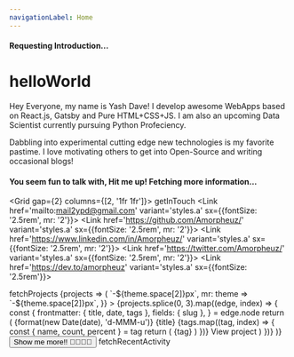 ```yaml
---
navigationLabel: Home
---
```



<Flex><Spinner height='30' /><h4>Requesting Introduction...</h4></Flex>

# helloWorld
<Message variant='success' mb={2}>
  <Text variant='styles.h4'>Hey Everyone, my name is Yash Dave!</Text>
  I develop awesome WebApps based on React.js, Gatsby and Pure HTML+CSS+JS. I am also an upcoming Data Scientist currently pursuing Python Profeciency.
</Message>

<Message variant='success' mb={2}>Dabbling into experimental cutting edge new technologies is my favorite pastime. I love motivating others to get into Open-Source and writing occasional blogs!</Message>
<br />
<Flex><Spinner height='30' /><h4>You seem fun to talk with, Hit me up! Fetching more information...</h4></Flex>

<Grid gap={2} columns={[2, '1fr 1fr']}>
  <Box>
    <Heading variant='styles.h2' sx={{mb:0}}>getInTouch</Heading>
    <Link href='mailto:mail2ypd@gmail.com' variant='styles.a' sx={{fontSize: '2.5rem', mr: '2'}}><FontAwesomeIcon icon={faEnvelopeSquare} /></Link>
    <Link href='https://github.com/Amorpheuz/' variant='styles.a' sx={{fontSize: '2.5rem', mr: '2'}}><FontAwesomeIcon icon={faGithubSquare} /></Link>
    <Link href='https://www.linkedin.com/in/Amorpheuz/' variant='styles.a' sx={{fontSize: '2.5rem', mr: '2'}}><FontAwesomeIcon icon={faLinkedin} /></Link>
    <Link href='https://twitter.com/Amorpheuz/' variant='styles.a' sx={{fontSize: '2.5rem', mr: '2'}}><FontAwesomeIcon icon={faTwitterSquare} /></Link>
    <Link href='https://dev.to/amorpheuz' variant='styles.a' sx={{fontSize: '2.5rem'}}><FontAwesomeIcon icon={faDev} /></Link>
  </Box>
  <Box>
    
  </Box>
</Grid>
<Heading variant='styles.h2'>fetchProjects</Heading>
<SourceList filter='projects'>
  {projects => (
    <Flex
      sx={{
        flexWrap: 'wrap',
        ml: theme => `-${theme.space[2]}px`,
        mr: theme => `-${theme.space[2]}px`,
      }}
    >
      {projects.splice(0, 3).map((edge, index) => {
        const {
          frontmatter: { title, date, tags },
          fields: { slug },
        } = edge.node
        return (
          <Box
            key={index}
            sx={{ mb: 3, maxWidth: ['100%', '50%', '33.333%'], width: ['100%', '50%', '33.333%'] }}
          >
            <Link href={slug} sx={{textDecoration: 'none'}}>
              <Card
                sx={{
                  ml: 2, 
                  mr: 2,
                  p: 3,
                }}
              > 
                <Text sx={{fontSize:0, color:'muted'}}>{format(new Date(date), 'd-MMM-u')}</Text>
                <Heading variant='styles.h4' sx={{color: 'text'}}>{title}</Heading>
                {tags.map((tag, index) => {
                  const { name, count, percent } = tag
                  return (
                    <Badge
                      key={index}
                      variant='primary'
                      sx={{
                        mr: 2,
                        mb: 2,
                        color: mix('success', 'secondary', `${index / tags.length}`),
                        borderColor: mix(
                          'success',
                          'secondary',
                          `${index / tags.length}`
                        ),
                      }}
                    >
                      {tag}
                    </Badge>
                  )
                })}
                <Text sx={{textDecoration: 'underline'}}>View project</Text>
              </Card>
            </Link>
          </Box>
        )
      })}
    </Flex>
  )}
</SourceList>
<Flex 
  sx={{
    justifyContent: 'center',
  }}
>
  <Button as='a' mr={2} href='/projects' variant='primary' >Show me more!! 👨‍💻👩‍💻</Button>
</Flex>
<Heading variant='styles.h2'>fetchRecentActivity</Heading>

